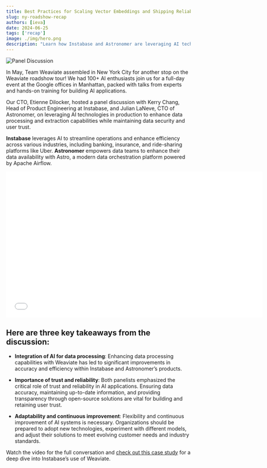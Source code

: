 ```yaml
---
title: Best Practices for Scaling Vector Embeddings and Shipping Reliable AI Products 
slug: ny-roadshow-recap
authors: [ieva]
date: 2024-06-25
tags: ['recap']
image: ./img/hero.png
description: "Learn how Instabase and Astronomer are leveraging AI technologies in production!"
---
```


![Panel Discussion](./img/hero.png)

<!-- truncate -->

In May, Team Weaviate assembled in New York City for another stop on the Weaviate roadshow tour! We had 100+ AI enthusiasts join us for a full-day event at the Google offices in Manhattan, packed with talks from experts and hands-on training for building AI applications. 


Our CTO, Etienne Dilocker, hosted a panel discussion with Kerry Chang, Head of Product Engineering at Instabase, and Julian LaNeve, CTO of Astronomer, on leveraging AI technologies in production to enhance data processing and extraction capabilities while maintaining data security and user trust. 

**Instabase** leverages AI to streamline operations and enhance efficiency across various industries, including banking, insurance, and ride-sharing platforms like Uber. **Astronomer** empowers data teams to enhance their data availability with Astro, a modern data orchestration platform powered by Apache Airflow.

<div className="youtube" style={{ display: 'flex', justifyContent: 'center' }}>
    <iframe src="//youtube.com/embed/DNWOs9XumZQ?si=RVoqcV84bJIlaShE" 
    frameBorder="0"
    width="700"
    height="400" 
    allowFullScreen></iframe>
</div>

## Here are three key takeaways from the discussion:

* **Integration of AI for data processing**: Enhancing data processing capabilities with Weaviate has led to significant improvements in accuracy and efficiency within Instabase and Astronomer’s products.

* **Importance of trust and reliability**: Both panelists emphasized the critical role of trust and reliability in AI applications. Ensuring data accuracy, maintaining up-to-date information, and providing transparency through open-source solutions are vital for building and retaining user trust.

* **Adaptability and continuous improvement**: Flexibility and continuous improvement of AI systems is necessary. Organizations should be prepared to adopt new technologies, experiment with different models, and adjust their solutions to meet evolving customer needs and industry standards.

Watch the video for the full conversation and [check out this case study](/case-studies/instabase) for a deep dive into Instabase’s use of Weaviate.



<WhatsNext />
